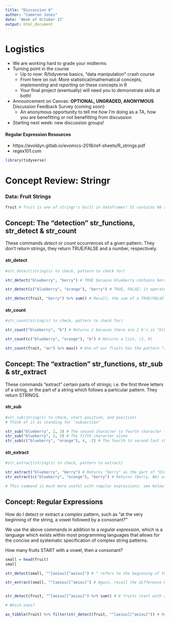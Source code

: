 ---
title: "Discussion 6"
author: "Cameron Jones"
date: 'Week of October 17'
output: html_document
---

# Logistics

* We are working hard to grade your midterms
* Turning point in the course
  +   Up to now: R/tidyverse basics, "data manipulation" crash course
  +   From here on out: More statistical/mathematical concepts, *implementing* and *reporting* on these concepts in R
  +   Your final project (eventually) will need you to demonstrate skills at both!
* Announcement on Canvas: **OPTIONAL, UNGRADED, ANONYMOUS** Discussion Feedback Survey (coming soon)
  +   An anonymous opportunity to tell me how I'm doing as a TA, how you are benefitting or not benefitting from discussion
* Starting next week: new discussion groups!

#### Regular Expression Resources

- https://evoldyn.gitlab.io/evomics-2018/ref-sheets/R_strings.pdf
- regex101.com

```{r, echo = FALSE, message = FALSE}
library(tidyverse)
```

# Concept Review: Stringr

### Data: Fruit Strings

```{r}
fruit # fruit is one of stringr's built in dataframes! It contains 80 strings with the names of fruits.
```

## Concept: The "detection" str_functions, str_detect & str_count

These commands *detect* or *count* occurrences of a given pattern. They don't return strings, they return TRUE/FALSE and a number, respectively.

#### str_detect

```{r, error = TRUE}
#str_detect(string(s) to check, pattern to check for)

str_detect("blueberry", "berry") # TRUE because blueberry contains berry

str_detect(c("blueberry", "orange"), "berry") # TRUE, FALSE; it operates on EACH word, returning a TRUE or FALSE for each word if you pass in a list

str_detect(fruit, "berry") %>% sum() # Recall; the sum of a TRUE/FALSE list is the number of TRUEs! 14 of the 80 fruits in 'fruit' have the word "berry" in them.
```

#### str_count

```{r}
#str_count(string(s) to check, pattern to check for)

str_count("blueberry", "b") # Returns 2 because there are 2 b's in "blueberry"

str_count(c("blueberry", "orange"), "b") # Returns a list, (2, 0)

str_count(fruit, "an") %>% max() # One of our fruits has the pattern "an" twice; which fruit?
```

## Concept: The "extraction" str_functions, str_sub & str_extract

These commands "extract" certain parts of strings; i.e. the first three letters of a string, or the part of a string which follows a particular pattern. They return STRINGS.

#### str_sub

```{r}

#str_sub(string(s) to check, start position, end position)
# Think of it as standing for "subsection"

str_sub("blueberry", 2, 3) # The second character to fourth character (inclusive) in the string
str_sub("blueberry", 5, 5) # The fifth character alone
str_sub(c("blueberry", "orange"), 4, -2) # The fourth to second-last character in the strings

```

#### str_extract

```{r}

#str_extract(string(s) to check, pattern to extract)

str_extract("blueberry", "berry") # Returns "berry" as the part of "blueberry" which matches the pattern
str_extract(c("blueberry", "orange"), "berry") # Returns (berry, NA) as the parts of each string which match the pattern

# This command is much more useful with regular expressions: see below

```


## Concept: Regular Expressions

How do I detect or extract a *complex* pattern, such as "at the very beginning of the string, a vowel followed by a consonant?"

We use the above commands in addition to a *regular expression*, which is a language which exists within most programming languages that allows for the concise and systematic specification of complex string patterns.

How many fruits START with a vowel, then a consonant?

```{r}
small = head(fruit)
small

str_detect(small, "^[aeiou][^aeiou]") # ^ refers to the beginning of the string, [aeiou] matches a character in the set {a, e, i, o, u}, and [^aeiou] matches a character NOT in the set {a, e, i, o, u}

str_extract(small, "^[aeiou][^aeiou]") # Again, recall the difference between count and extract


str_detect(fruit, "^[aeiou][^aeiou]") %>% sum() # 8 fruits start with a vowel and then a consonant.

# Which ones?

as_tibble(fruit) %>% filter(str_detect(fruit, "^[aeiou][^aeiou]")) # Recall that str_detect returns a list of TRUEs and FALSEs that we can pass into filter! (though filter only works on dataframes/tibbles, not a single list like fruit is)
```



